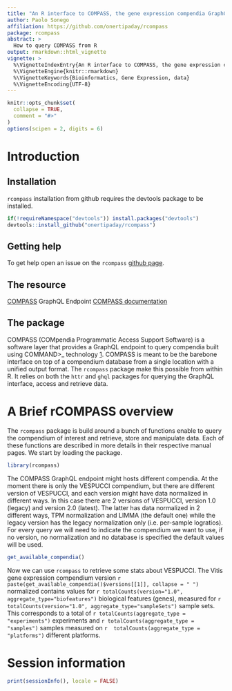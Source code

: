 ```yaml
---
title: "An R interface to COMPASS, the gene expression compendia GraphQL endpoint"
author: Paolo Sonego
affiliation: https://github.com/onertipaday/rcompass
package: rcompass
abstract: > 
  How to query COMPASS from R
output: rmarkdown::html_vignette
vignette: >
  %\VignetteIndexEntry{An R interface to COMPASS, the gene expression compendia GraphQL endpoint}
  %\VignetteEngine{knitr::rmarkdown}
  %\VignetteKeywords{Bioinformatics, Gene Expression, data}
  %\VignetteEncoding{UTF-8}
---
```


```r
knitr::opts_chunk$set(
  collapse = TRUE,
  comment = "#>"
)
options(scipen = 2, digits = 6)
```
# Introduction

## Installation

`rcompass` installation from github requires the devtools package to be installed.

```r
if(!requireNamespace("devtools")) install.packages("devtools")
devtools::install_github("onertipaday/rcompass")
```

## Getting help

To get help open an issue on the `rcompass`
[github page](https://github.com/onertipaday/rcompass/issues).

## The resource

[COMPASS](http://compass.fmach.it/graphql/) GraphQL Endpoint
[COMPASS documentation](https://compass-.readthedocs.io/en/latest/index.html)

## The package

COMPASS (COMpendia Programmatic Access Support Software) is a software layer that provides a GraphQL endpoint to query compendia built using COMMAND>_ technology [1](https://www.ncbi.nlm.nih.gov/pmc/articles/PMC6348648/). 
COMPASS is meant to be the barebone interface on top of a compendium database from a
single location with a unified output format. The `rcompass` package make this possible from within R. It relies on both the `httr` and `ghql` packages for querying the GraphQL interface, access and retrieve data.

# A Brief rCOMPASS overview

The `rcompass` package is build around a bunch of functions enable to query the compendium of interest and retrieve, store and manipulate data. Each of these functions are described in more details in their respective manual pages. We start by loading the package.

```r
library(rcompass)
```

The COMPASS GraphQL endpoint might hosts different compendia. At the moment there is only the VESPUCCI compendium, but there are different version of VESPUCCI, and each version might have data normalized in different ways. In this case there are 2 versions of VESPUCCI, version 1.0 (legacy) and version 2.0 (latest). The latter has data normalized in 2 different ways, TPM normalization and LIMMA (the default one) while the legacy version has the legacy normalization only (i.e. per-sample logratios). For every query we will need to indicate the compendium we want to use, if no version, no normalization and no database is specified the default values will be used.

```r
get_available_compendia()
```

Now we can use `rcompass` to retrieve some stats about VESPUCCI. The Vitis gene expression compendium version `r paste(get_available_compendia()$versions[[1]], collapse = " ")` normalized contains values for `r totalCounts(version="1.0", aggregate_type="biofeatures")` biological features (genes), measured for `r totalCounts(version="1.0", aggregate_type="sampleSets")` sample sets. This corresponds to a total of `r totalCounts(aggregate_type = "experiments")` experiments and `r totalCounts(aggregate_type = "samples")` samples measured on `r  totalCounts(aggregate_type = "platforms")` different platforms.

# Session information

```r
print(sessionInfo(), locale = FALSE)
```

